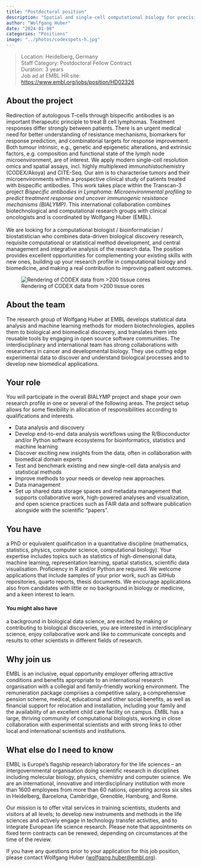 ```yaml
---
title: "Postdoctoral position"
description: "Spatial and single-cell computational biology for precision oncology"
author: "Wolfgang Huber"
date: "2024-01-08"
categories: "Positions"
image: "../photos/codexspots-h.jpg"
---
```


> Location: Heidelberg, Germany\
> Staff Category: Postdoctoral Fellow Contract\
> Duration: 3 years\
> Job ad at EMBL HR site: <https://www.embl.org/jobs/position/HD02326>\

## About the project 

::: {layout="[[77,23]]"}

Redirection of autologous T-cells through bispecific antibodies is an important therapeutic principle to treat B cell lymphomas. Treatment responses differ strongly between patients. There is an urgent medical need for better understanding of resistance mechanisms, biomarkers for response prediction, and combinatorial targets for response improvement. Both tumour intrinsic, e.g., genetic and epigenetic alterations, and extrinsic factors, e.g. composition and functional state of the lymph node microenvironment, are of interest.
We apply modern single-cell resolution omics and spatial assays, incl. highly multiplexed immunohistochemistry (CODEX/Akoya) and CITE-Seq. Our aim is to characterise tumors and their microenvironments within a prospective clinical study of patients treated with bispecific antibodies. This work takes place within the Transcan-3 project *Bispecific antibodies in Lymphoma: Microenvironmental profiling to predict treatment response and uncover immunogenic resistance mechanisms (BIALYMP)*. This international collaboration combines biotechnological and computational research groups with clinical oncologists and is coordinated by Wolfgang Huber (EMBL).\
\
We are looking for a computational biologist / bioinformatician / biostatistician who combines data-driven biological discovery research, requisite computational or statistical method development, and central management and integrative analysis of the research data. The position provides excellent opportunities for complementing your existing skills with new ones, building up your research profile in computational biology and biomedicine, and making a real contribution to improving patient outcomes.

![Rendering of CODEX data from >200 tissue cores](../photos/codexspots-v.jpg)

:::

## About the team 

The research group of Wolfgang Huber at EMBL develops statistical data analysis and machine learning methods for modern biotechnologies, applies them to biological and biomedical discovery, and translates them into reusable tools by engaging in open source software communities. The interdisciplinary and international team has strong collaborations with researchers in cancer and developmental biology. They use cutting edge experimental data to discover and understand biological processes and to develop new biomedical applications. 


## Your role

You will participate in the overall BIALYMP project and shape your own research profile in one or several of the following areas. The project setup allows for some flexibility in allocation of responsibilities according to qualifications and interests. 

- Data analysis and discovery
- Develop end-to-end data analysis workflows using the R/Bioconductor and/or Python software ecosystems for bioinformatics, statistics and machine learning 
- Discover exciting new insights from the data, often in collaboration with biomedical domain experts
- Test and benchmark existing and new single-cell data analysis and statistical methods 
- Improve methods to your needs or develop new approaches. 
- Data management 
- Set up shared data storage spaces and metadata management that supports collaborative work, high-powered analyses and visualization, and open science practices such as FAIR data and software publication alongside with the scientific “papers”.


## You have

a PhD or equivalent qualification in a quantitative discipline (mathematics, statistics, physics, computer science, computational biology). Your expertise includes topics such as  statistics of high-dimensional data, machine learning, representation learning, spatial statistics, scientific data visualisation. Proficiency in R and/or Python are required. We welcome applications that include samples of your prior work, such as GitHub repositories, quarto reports, thesis documents. We encourage applications also from candidates with little or no background in biology or medicine, and a keen interest to learn.

#### You might also have

a background in biological data science, are excited by making or contributing to biological discoveries, you are interested in interdisciplinary science, enjoy collaborative work and like to communicate concepts and results to other scientists in different fields of research.

## Why join us

EMBL is an inclusive, equal opportunity employer offering attractive conditions and benefits appropriate to an international research organisation with a collegial and family-friendly working environment. The remuneration package comprises a competitive salary, a comprehensive pension scheme, medical, educational and other social benefits, as well as financial support for relocation and installation, including your family and the availability of an excellent child care facility on campus. EMBL has a large, thriving community of computational biologists, working in close collaboration with experimental scientists and with strong links to other local and international scientists and institutions.

## What else do I need to know

EMBL is Europe’s flagship research laboratory for the life sciences – an intergovernmental organisation doing scientific research in disciplines including molecular biology, physics, chemistry and computer science. We are an international, innovative and interdisciplinary institution with more than 1600 employees from more than 60 nations, operating across six sites in Heidelberg, Barcelona, Cambridge, Grenoble, Hamburg, and Rome.

Our mission is to offer vital services in training scientists, students and visitors at all levels; to develop new instruments and methods in the life sciences and actively engage in technology transfer activities, and to integrate European life science research. Please note that appointments on fixed term contracts can be renewed, depending on circumstances at the time of the review.

If you have any questions prior to your application for this job position, please contact Wolfgang Huber (<wolfgang.huber@embl.org>).


 
